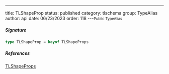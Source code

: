 ---
title: TLShapeProp
status: published
category: tlschema
group: TypeAlias
author: api
date: 06/23/2023
order: 118
---<Small>Public TypeAlias</Small>




##### Signature


```ts
type TLShapeProp = keyof TLShapeProps
```

##### References

[TLShapeProps](/gen/tlschema/TLShapeProps-type)

